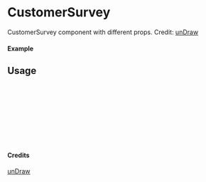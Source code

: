 
<Meta of={CustomerSurvey} title="unDraw/CustomerSurvey" />

# CustomerSurvey

CustomerSurvey component with different props.
Credit: [unDraw](https://undraw.co/illustrations)

#### Example

<Canvas of={CustomerSurvey.Primary} />

## Usage

```ts
import { CustomerSurvey } from "yadl-ui";

const Example = () => {
  return (
      <CustomerSurvey />
  );
};

export default Example;
```

#### Credits
[unDraw](https://undraw.co/illustrations)
